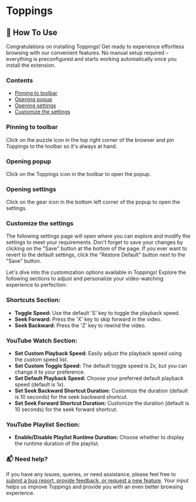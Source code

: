# Toppings

## 📖 How To Use

Congratulations on installing Toppings! Get ready to experience effortless browsing with our convenient features. No manual setup required – everything is preconfigured and starts working automatically once you install the extension.

### Contents

- [Pinning to toolbar](#pinning)
- [Opening popup](#opening-popup)
- [Opening settings](#opening-settings)
- [Customize the settings](#setting-up)

### Pinning to toolbar

Click on the puzzle icon in the top right corner of the browser and pin Toppings to the toolbar so it's always at hand.

### Opening popup

Click on the Toppings icon in the toolbar to open the popup.

### Opening settings

Click on the gear icon in the bottom left corner of the popup to open the settings.

### Customize the settings

The following settings page will open where you can explore and modify the settings to meet your requirements. Don't forget to save your changes by clicking on the "Save" button at the bottom of the page. If you ever want to revert to the default settings, click the "Restore Default" button next to the "Save" button.

Let's dive into the customization options available in Toppings! Explore the following sections to adjust and personalize your video-watching experience to perfection:

### Shortcuts Section:

- **Toggle Speed:** Use the default 'S' key to toggle the playback speed.
- **Seek Forward:** Press the 'X' key to skip forward in the video.
- **Seek Backward:** Press the 'Z' key to rewind the video.

### YouTube Watch Section:

- **Set Custom Playback Speed:** Easily adjust the playback speed using the custom speed list.
- **Set Custom Toggle Speed:** The default toggle speed is 2x, but you can change it to your preference.
- **Set Default Playback Speed:** Choose your preferred default playback speed (default is 1x).
- **Set Seek Backward Shortcut Duration:** Customize the duration (default is 10 seconds) for the seek backward shortcut.
- **Set Seek Forward Shortcut Duration:** Customize the duration (default is 10 seconds) for the seek forward shortcut.

### YouTube Playlist Section:

- **Enable/Disable Playlist Runtime Duration:** Choose whether to display the runtime duration of the playlist.

### 📬 Need help?

If you have any issues, queries, or need assistance, please feel free to [submit a bug report, provide feedback, or request a new feature](https://github.com/enrych/toppings/discussions/new?category=feedback&title=Feedback:&body=Please%20provide%20your%20feedback%20here). Your input helps us improve Toppings and provide you with an even better browsing experience.
